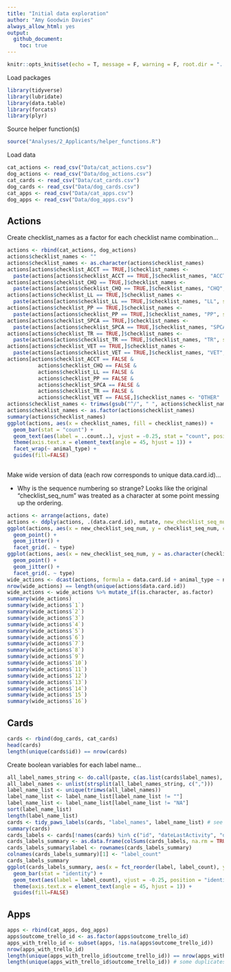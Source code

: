 ```yaml
---
title: "Initial data exploration"
author: "Amy Goodwin Davies"
always_allow_html: yes
output:
  github_document:
    toc: true
---
```


```r
knitr::opts_knit$set(echo = T, message = F, warning = F, root.dir = "../../../")
```

Load packages

```r
library(tidyverse)
library(lubridate)
library(data.table)
library(forcats)
library(plyr)
```

Source helper function(s)

```r
source("Analyses/2_Applicants/helper_functions.R")
```

Load data

```r
cat_actions <- read_csv("Data/cat_actions.csv")
dog_actions <- read_csv("Data/dog_actions.csv")
cat_cards <- read_csv("Data/cat_cards.csv")
dog_cards <- read_csv("Data/dog_cards.csv")
cat_apps <- read_csv("Data/cat_apps.csv")
dog_apps <- read_csv("Data/dog_apps.csv")
```

## Actions

Create checklist_names as a factor for each checklist name combination...

```r
actions <- rbind(cat_actions, dog_actions)
actions$checklist_names <- ""
actions$checklist_names <- as.character(actions$checklist_names)
actions[actions$checklist_ACCT == TRUE,]$checklist_names <- 
  paste(actions[actions$checklist_ACCT == TRUE,]$checklist_names, "ACCT", sep = "/")
actions[actions$checklist_CHQ == TRUE,]$checklist_names <- 
  paste(actions[actions$checklist_CHQ == TRUE,]$checklist_names, "CHQ", sep = "/")
actions[actions$checklist_LL == TRUE,]$checklist_names <- 
  paste(actions[actions$checklist_LL == TRUE,]$checklist_names, "LL", sep = "/")
actions[actions$checklist_PP == TRUE,]$checklist_names <- 
  paste(actions[actions$checklist_PP == TRUE,]$checklist_names, "PP", sep = "/")
actions[actions$checklist_SPCA == TRUE,]$checklist_names <- 
  paste(actions[actions$checklist_SPCA == TRUE,]$checklist_names, "SPCA", sep = "/")
actions[actions$checklist_TR == TRUE,]$checklist_names <- 
  paste(actions[actions$checklist_TR == TRUE,]$checklist_names, "TR", sep = "/")
actions[actions$checklist_VET == TRUE,]$checklist_names <- 
  paste(actions[actions$checklist_VET == TRUE,]$checklist_names, "VET", sep = "/")
actions[actions$checklist_ACCT == FALSE &
          actions$checklist_CHQ == FALSE &
          actions$checklist_LL == FALSE &
          actions$checklist_PP == FALSE &
          actions$checklist_SPCA == FALSE &
          actions$checklist_TR == FALSE &
          actions$checklist_VET == FALSE,]$checklist_names <- "OTHER"
actions$checklist_names <- trimws(gsub("^/", " ", actions$checklist_names))
actions$checklist_names <- as.factor(actions$checklist_names)
summary(actions$checklist_names)
ggplot(actions, aes(x = checklist_names, fill = checklist_names)) +
  geom_bar(stat = "count") +
  geom_text(aes(label = ..count..), vjust = -0.25, stat = "count", position = "identity", size = 2) +
  theme(axis.text.x = element_text(angle = 45, hjust = 1)) +
  facet_wrap(~ animal_type) +
  guides(fill=FALSE)
  
```

Make wide version of data (each row corresponds to unique data.card.id)...

* Why is the sequence numbering so strange? Looks like the original "checklist_seq_num" was treated as a character at some point messing up the ordering.

```r
actions <- arrange(actions, date)
actions <- ddply(actions, .(data.card.id), mutate, new_checklist_seq_num = seq_along(date))
ggplot(actions, aes(x = new_checklist_seq_num, y = checklist_seq_num, colour = data.checkItem.state)) +
  geom_point() +
  geom_jitter() +
  facet_grid(. ~ type)
ggplot(actions, aes(x = new_checklist_seq_num, y = as.character(checklist_seq_num), colour = data.checkItem.state)) +
  geom_point() +
  geom_jitter() +
  facet_grid(. ~ type)
wide_actions <- dcast(actions, formula = data.card.id + animal_type ~ new_checklist_seq_num, value.var = c("checklist_names"))
nrow(wide_actions) == length(unique(actions$data.card.id))
wide_actions <- wide_actions %>% mutate_if(is.character, as.factor)
summary(wide_actions)
summary(wide_actions$`1`)
summary(wide_actions$`2`)
summary(wide_actions$`3`)
summary(wide_actions$`4`)
summary(wide_actions$`5`)
summary(wide_actions$`6`)
summary(wide_actions$`7`)
summary(wide_actions$`8`)
summary(wide_actions$`9`)
summary(wide_actions$`10`)
summary(wide_actions$`11`)
summary(wide_actions$`12`)
summary(wide_actions$`13`)
summary(wide_actions$`14`)
summary(wide_actions$`15`)
summary(wide_actions$`16`)
```

## Cards

```r
cards <- rbind(dog_cards, cat_cards)
head(cards)
length(unique(cards$id)) == nrow(cards)
```

Create boolean variables for each label name...

```r
all_label_names_string <- do.call(paste, c(as.list(cards$label_names), sep = ","))
all_label_names <- unlist(strsplit(all_label_names_string, c(","))) 
label_name_list <- unique(trimws(all_label_names))
label_name_list <- label_name_list[label_name_list != ""]
label_name_list <- label_name_list[label_name_list != "NA"]
sort(label_name_list)
length(label_name_list)
cards <- tidy_paws_labels(cards, "label_names", label_name_list) # see function in helper_functions.R (this is slow and can be improved)
summary(cards)
cards_labels <- cards[!names(cards) %in% c("id", "dateLastActivity", "dueComplete", "due", "animal_type", "label_names")]
cards_labels_summary <- as.data.frame(colSums(cards_labels, na.rm = TRUE))
cards_labels_summary$label <- rownames(cards_labels_summary)
colnames(cards_labels_summary)[1] <- "label_count"
cards_labels_summary
ggplot(cards_labels_summary, aes(x = fct_reorder(label, label_count), y = label_count, fill = label)) +
  geom_bar(stat = "identity") +
  geom_text(aes(label = label_count), vjust = -0.25, position = "identity", size = 2) +
  theme(axis.text.x = element_text(angle = 45, hjust = 1)) +
  guides(fill=FALSE)
```

## Apps

```r
apps <- rbind(cat_apps, dog_apps)
apps$outcome_trello_id <- as.factor(apps$outcome_trello_id)
apps_with_trello_id <- subset(apps, !is.na(apps$outcome_trello_id))
nrow(apps_with_trello_id)
length(unique(apps_with_trello_id$outcome_trello_id)) == nrow(apps_with_trello_id)
length(unique(apps_with_trello_id$outcome_trello_id)) # some duplicates
```